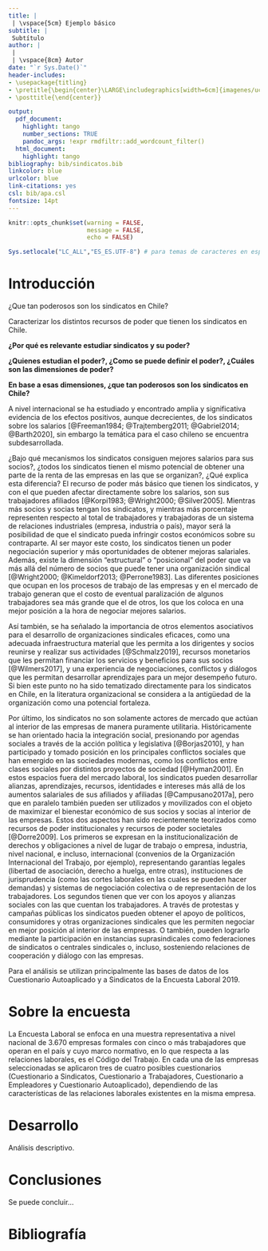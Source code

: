 ```yaml
---
title: |
 | \vspace{5cm} Ejemplo básico 
subtitle: |
 Subtítulo
author: | 
 | 
 | \vspace{8cm} Autor
date: "`r Sys.Date()`"
header-includes:
- \usepackage{titling}
- \pretitle{\begin{center}\LARGE\includegraphics[width=6cm]{imagenes/ucsh1.png}\\[\bigskipamount]}
- \posttitle{\end{center}}

output:
  pdf_document: 
    highlight: tango
    number_sections: TRUE
    pandoc_args: !expr rmdfiltr::add_wordcount_filter()
  html_document:
    highlight: tango
bibliography: bib/sindicatos.bib
linkcolor: blue
urlcolor: blue
link-citations: yes
csl: bib/apa.csl
fontsize: 14pt
---
```


```r

knitr::opts_chunk$set(warning = FALSE,
                      message = FALSE,
                      echo = FALSE) 

Sys.setlocale("LC_ALL","ES_ES.UTF-8") # para temas de caracteres en español, recomendable

```

\thispagestyle{empty} 


\newpage

# Introducción

¿Que tan poderosos son los sindicatos en Chile?

Caracterizar los distintos recursos de poder que tienen los sindicatos en Chile.

**¿Por qué es relevante estudiar sindicatos y su poder?**

**¿Quienes estudian el poder?, ¿Como se puede definir el poder?, ¿Cuáles son las dimensiones de poder?**

**En base a esas dimensiones, ¿que tan poderosos son los sindicatos en Chile?**

A nivel internacional se ha estudiado y encontrado amplia y significativa evidencia de los efectos positivos, aunque decrecientes, de los sindicatos sobre los salarios [@Freeman1984; @Trajtemberg2011; @Gabriel2014; @Barth2020], sin embargo la temática para el caso chileno se encuentra subdesarrollada. 

¿Bajo qué mecanismos los sindicatos consiguen mejores salarios para sus socios?, ¿todos los sindicatos tienen el mismo potencial de obtener una parte de la renta de las empresas en las que se organizan?, ¿Qué explica esta diferencia? El recurso de poder más básico que tienen los sindicatos, y con el que pueden afectar directamente sobre los salarios, son sus trabajadores afiliados [@Korpi1983; @Wright2000; @Silver2005]. Mientras más socios y socias tengan los sindicatos, y mientras más porcentaje representen respecto al total de trabajadores y trabajadoras de un sistema de relaciones industriales (empresa, industria o país), mayor será la posibilidad de que el sindicato pueda infringir costos económicos sobre su contraparte. Al ser mayor este costo, los sindicatos tienen un poder negociación superior y más oportunidades de obtener mejoras salariales. Además, existe la dimensión "estructural" o "posicional" del poder que va más allá del número de socios que puede tener una organización sindical [@Wright2000; @Kimeldorf2013; @Perrone1983]. Las diferentes posiciones que ocupan en los procesos de trabajo de las empresas y en el mercado de trabajo generan que el costo de eventual paralización de algunos trabajadores sea más grande que el de otros, los que los coloca en una mejor posición a la hora de negociar mejores salarios.

Así también, se ha señalado la importancia de otros elementos asociativos para el desarrollo de organizaciones sindicales eficaces, como una adecuada infraestructura material que les permita a los dirigentes y socios reunirse y realizar sus actividades [@Schmalz2019], recursos monetarios que les permitan financiar los servicios y beneficios para sus socios [@Wilmers2017], y una experiencia de negociaciones, conflictos y diálogos que les permitan desarrollar aprendizajes para un mejor desempeño futuro. Si bien este punto no ha sido tematizado directamente para los sindicatos en Chile, en la literatura organizacional se considera a la antigüedad de la organización como una potencial fortaleza.

Por último, los sindicatos no son solamente actores de mercado que actúan al interior de las empresas de manera puramente utilitaria. Históricamente se han orientado hacia la integración social, presionando por agendas sociales a través de la acción política y legislativa [@Borjas2010], y han participado y tomado posición en los principales conflictos sociales que han emergido en las sociedades modernas, como los conflictos entre clases sociales por distintos proyectos de sociedad [@Hyman2001]. En estos espacios fuera del mercado laboral, los sindicatos pueden desarrollar alianzas, aprendizajes, recursos, identidades e intereses más allá de los aumentos salariales de sus afiliados y afiliadas [@Campusano2017a], pero que en paralelo también pueden ser utilizados y movilizados con el objeto de maximizar el bienestar económico de sus socios y socias al interior de las empresas. Estos dos aspectos han sido recientemente teorizados como recursos de poder institucionales y recursos de poder societales [@Dorre2009]. Los primeros se expresan en la institucionalización de derechos y obligaciones a nivel de lugar de trabajo o empresa, industria, nivel nacional, e incluso, internacional (convenios de la Organización Internacional del Trabajo, por ejemplo), representando garantías legales (libertad de asociación, derecho a huelga, entre otras), instituciones de jurisprudencia (como las cortes laborales en las cuales se pueden hacer demandas) y sistemas de negociación colectiva o de representación de los trabajadores. Los segundos tienen que ver con los apoyos y alianzas sociales con las que cuentan los trabajadores. A través de protestas y campañas públicas los sindicatos pueden obtener el apoyo de políticos, consumidores y otras organizaciones sindicales que les permiten negociar en mejor posición al interior de las empresas. O también, pueden lograrlo mediante la participación en instancias suprasindicales como federaciones de sindicatos o centrales sindicales o, incluso, sosteniendo relaciones de cooperación y diálogo con las empresas. 

Para el análisis se utilizan principalmente las bases de datos de los Cuestionario Autoaplicado y a Sindicatos de la Encuesta Laboral 2019.

# Sobre la encuesta

La Encuesta Laboral se enfoca en una muestra representativa a nivel nacional de 3.670 empresas formales con cinco o más trabajadores que operan en el país y cuyo marco normativo, en lo que respecta a las relaciones laborales, es el Código del Trabajo. En cada una de las empresas seleccionadas se aplicaron tres de cuatro posibles cuestionarios (Cuestionario a Sindicatos, Cuestionario a Trabajadores, Cuestionario a Empleadores y Cuestionario Autoaplicado), dependiendo de las características de las relaciones laborales existentes en la misma empresa. 


# Desarrollo

Análisis descriptivo.


# Conclusiones

Se puede concluir...

\newpage

# Bibliografía

